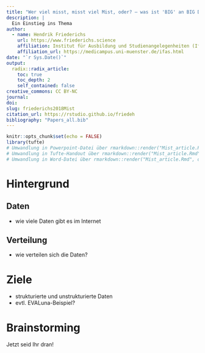 ```yaml
---
title: "Wer viel misst, misst viel Mist, oder? – was ist 'BIG' an BIG DATA?"
description: |
  Ein Einstieg ins Thema
author:
  - name: Hendrik Friederichs
    url: https://www.friederichs.science
    affiliation: Institut für Ausbildung und Studienangelegenheiten (IfAS) der Medizinischen Fakultät Münster
    affiliation_url: https://medicampus.uni-muenster.de/ifas.html
date: "`r Sys.Date()`"
output: 
  radix::radix_article:
    toc: true
    toc_depth: 2
    self_contained: false
creative_commons: CC BY-NC
journal:
doi:
slug: friederichs2018Mist
citation_url: https://rstudio.github.io/friedeh
bibliography: "Papers_all.bib"
---
```


```r
knitr::opts_chunk$set(echo = FALSE)
library(tufte)
# Umwandlung in Powerpoint-Datei über rmarkdown::render("Mist_article.Rmd", output_format = "powerpoint_presentation", output_options = list(reference_doc = "my-styles.pptx"))
# Umwandlung in Tufte-Handout über rmarkdown::render("Mist_article.Rmd", output_format = "tufte_handout")
# Umwandlung in Word-Datei über rmarkdown::render("Mist_article.Rmd", output_format = "word_document")
```

# Hintergrund

## Daten
* wie viele Daten gibt es im Internet

## Verteilung

* wie verteilen sich die Daten?

# Ziele

* strukturierte und unstrukturierte Daten
* evtl. EVALuna-Beispiel?

# Brainstorming

Jetzt seid Ihr dran!
